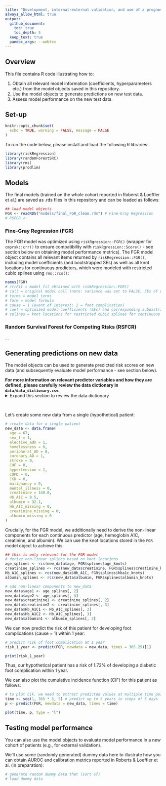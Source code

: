 ```yaml
---
title: "Development, internal-external validation, and use of a prognostic model to predict future foot complications among people with diabetes recently discharged from hospital in Ontario, Canada"
always_allow_html: true
output:
  github_document:
    toc: true
    toc_depth: 5
  keep_text: true
  pandoc_args: --webtex
---
```


## Overview
  
This file contains R code illustrating how to:

1. Obtain all relevant model information (coefficients, hyperparameters etc.) from the model objects saved in this repository.
2. Use the model objects to generate predictions on new test data.
3. Assess model performance on the new test data.

## Set-up 

```r
knitr::opts_chunk$set(
  echo = TRUE, warning = FALSE, message = FALSE
)
```

To run the code below, please install and load the following R libraries:

```r
library(riskRegression)
library(randomForestSRC)
library(rms)
library(prodlim)
```


## Models

The final models (trained on the whole cohort reported in Roberst & Loeffler et al.) are saved as .rds files in this repository and can be loaded as follows: 

```r
## load model objects
FGR <- readRDS("models/final_FGR_clean.rds") # Fine-Gray Regression
# RSFCR <-
```

### Fine-Gray Regression (FGR)

The FGR model was optimized using `riskRgression::FGR()` (wrapper for `cmprsk::crr()` to ensure compatibility with `riskRgression::Score()` - see section below on obtaining model performance metrics). The FGR model object contains all relevant items returned by `riskRegression::FGR()`, including model coefficients (and bootstrapped SEs) as well as all knot locations for continuous predictors, which were modeled with restricted cubic splines using `rms::rcs()`:

```r
names(FGR)
# crrFit = model fit obtained with riskRegression::FGR()
# call = original model call (note: variance was set to FALSE, SEs of coefficients were obtained using bootstrapping)
# terms = model terms
# form = model formula
# cause = 1 (event of interest: 1 = foot complication)
# coef = optimized model coefficients (SEs) and corresponding subdistribution hazard ratios (sHR)
# splines = knot locations for restricted cubic splines for continuous predictors
```

### Random Survival Forest for Competing Risks (RSFCR)

...

## Generating predictions on new data

The model objects can be used to generate predicted risk scores on new data (and subsequently evaluate model performance - see section below).

**For more information on relevant predictor variables and how they are defined, please carefully review the data dictionary in `data/data_dictionary.csv`.**
<details><summary>Expand this section to review the data dictionary</summary>

```r
library(dplyr)
library(kableExtra)

data_dictionary <- read.csv("data/data_dictionary.csv")
kable(data_dictionary) %>%
  kable_styling(full_width = FALSE, font_size = 10) %>%
  scroll_box(height = "300px", width = "100%")
```

</details>
<br>

Let's create some new data from a single (hypothetical) patient:

```r
# create data for a single patient  
new_data <- data.frame(
  age = 67,
  sex_f = 1,
  elective_adm = 1,
  homelessness = 0,
  peripheral_AD = 0,
  coronary_AD = 1,
  stroke = 0,
  CHF = 0,
  hypertension = 1,
  COPD = 0,
  CKD = 0,
  malignancy = 0,
  mental_illness = 0,
  creatinine = 140.0,
  Hb_A1C = 8.5,
  albumin = 32.1,
  Hb_A1C_missing = 0,
  creatinine_missing = 0,
  albumin_missing = 0
)
```

Crucially, for the FGR model, we additionally need to derive the non-linear components for each continuous predictor (age, hemoglobin A1C, creatinine, and albumin). We can use the knot locations stored in the `FGR` model object to achieve this:

```r
## this is only relevant for the FGR model
# derive non-linear splines based on knot locations
age_splines <- rcs(new_data$age, FGR$splines$age_knots)
creatinine_splines <- rcs(new_data$creatinine, FGR$splines$creatinine_knots)
Hb_A1C_splines <- rcs(new_data$Hb_A1C, FGR$splines$hba1c_knots)
albumin_splines <- rcs(new_data$albumin, FGR$splines$albumin_knots)

# add non-linear components to new_data
new_data$age1 <- age_splines[, 2]
new_data$age2 <- age_splines[, 3]
new_data$creatinine1 <- creatinine_splines[, 2]
new_data$creatinine2 <- creatinine_splines[, 3]
new_data$Hb_A1C1 <- Hb_A1C_splines[, 2]
new_data$Hb_A1C2 <- Hb_A1C_splines[, 3]
new_data$albumin1 <- albumin_splines[, 2]
```

We can now predict the risk of this patient for developing foot complications (cause = 1) within 1 year:

```r
# predict risk of foot complication at 1 year
risk_1_year <- predict(FGR, newdata = new_data, times = 365.25)[1]
```

```r
print(risk_1_year)
```

Thus, our hypothetical patient has a risk of 1.72% of developing a diabetic foot complication within 1 year.

We can also plot the cumulative incidence function (CIF) for this patient as follows:

```r
# to plot CIF, we need to extract predicted values at multiple time points
time <- seq(1, 365 * 5, 5) # predict up to 5 years in steps of 5 days
p <- predict(FGR, newdata = new_data, times = time)
```

```r
plot(time, p, type = "l")
```

## Testing model performance

You can also use the model objects to evaluate model performance in a new cohort of patients (e.g., for external validation).

We'll use some (randomly generated) dummy data here to illustrate how you can obtain AUROC and calibration metrics reported in Roberts & Loeffler et al. (in preparation):

```r
# generate random dummy data that (sort of)
# load dummy data
```
